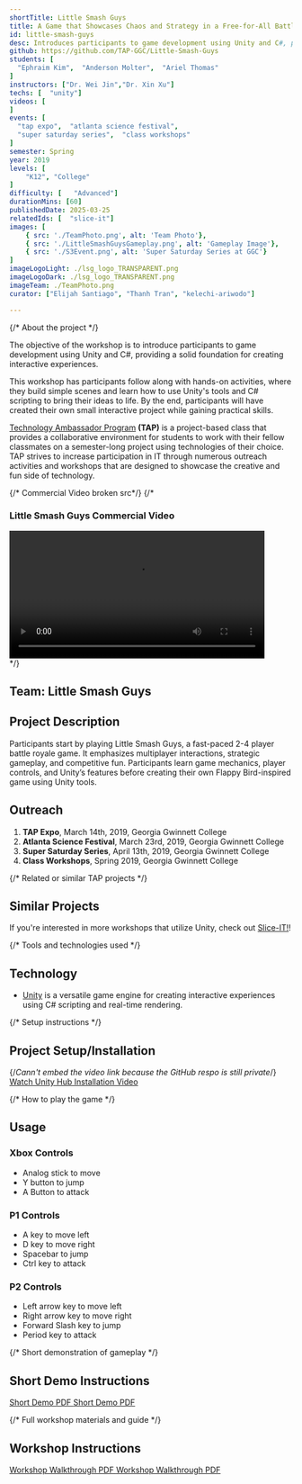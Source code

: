 ```yaml
---
shortTitle: Little Smash Guys
title: A Game that Showcases Chaos and Strategy in a Free-for-All Battle
id: little-smash-guys
desc: Introduces participants to game development using Unity and C#, providing a solid foundation for creating interactive experiences.
github: https://github.com/TAP-GGC/Little-Smash-Guys
students: [
  "Ephraim Kim",  "Anderson Molter",  "Ariel Thomas"
]
instructors: ["Dr. Wei Jin","Dr. Xin Xu"]
techs: [  "unity"]
videos: [
]
events: [
  "tap expo",  "atlanta science festival",
  "super saturday series",  "class workshops"
]
semester: Spring
year: 2019
levels: [
    "K12", "College"
]
difficulty: [   "Advanced"]
durationMins: [60]
publishedDate: 2025-03-25
relatedIds: [  "slice-it"]
images: [
    { src: './TeamPhoto.png', alt: 'Team Photo'},
    { src: './LittleSmashGuysGameplay.png', alt: 'Gameplay Image'},
    { src: './S3Event.png', alt: 'Super Saturday Series at GGC'}
]
imageLogoLight: ./lsg_logo_TRANSPARENT.png
imageLogoDark: ./lsg_logo_TRANSPARENT.png
imageTeam: ./TeamPhoto.png
curator: ["Elijah Santiago", "Thanh Tran", "kelechi-ariwodo"]

---
```





{/* About the project */}

The objective of the workshop is to introduce participants to game development using Unity and C#, providing a solid foundation for creating interactive experiences.

This workshop has participants follow along with hands-on activities, where they build simple scenes and learn how to use Unity's tools and C# scripting to bring their ideas to life. By the end, participants will have created their own small interactive project while gaining practical skills.

[Technology Ambassador Program](https://tapggc.org/) <b>(TAP)</b> is a project-based class that provides a collaborative environment for students to work with their fellow classmates on a semester-long project using technologies of their choice. TAP strives to increase participation in IT through numerous outreach activities and workshops that are designed to showcase the creative and fun side of technology.

{/* Commercial Video  broken src*/} 
{/* <div className="video-container">
  <h3>Little Smash Guys Commercial Video</h3>
  <video width="90%" controls>
    <source src="https://github-production-user-asset-6210df.s3.amazonaws.com/143032298/388862328-421b5aea-a36b-400e-93c7-dc2d9db7a9a9.mp4?X-Amz-Algorithm=AWS4-HMAC-SHA256&X-Amz-Credential=AKIAVCODYLSA53PQK4ZA%2F20250326%2Fus-east-1%2Fs3%2Faws4_request&X-Amz-Date=20250326T220034Z&X-Amz-Expires=300&X-Amz-Signature=f763fdb6541a8fbecc3b6d26c6fd5f764217942fa83629f270c7fe5ab9243380&X-Amz-SignedHeaders=host" 
      type="video/mp4" />
    Your browser does not support the video tag.
  </video>
</div> */}


## Team: Little Smash Guys

<Photo src={TeamPhoto.src} caption="From left to right: Ephraim Kim, Anderson Molter, Ariel Thomas" />

## Project Description

Participants start by playing Little Smash Guys, a fast-paced 2-4 player battle royale game. It emphasizes multiplayer interactions, strategic gameplay, and competitive fun. Participants learn game mechanics, player controls, and Unity’s features before creating their own Flappy Bird-inspired game using Unity tools.

## Outreach

1. **TAP Expo**, March 14th, 2019, Georgia Gwinnett College  
2. **Atlanta Science Festival**, March 23rd, 2019, Georgia Gwinnett College  
3. **Super Saturday Series**, April 13th, 2019, Georgia Gwinnett College  
4. **Class Workshops**, Spring 2019, Georgia Gwinnett College  

{/* Related or similar TAP projects */}

## Similar Projects

If you're interested in more workshops that utilize Unity, check out [Slice-IT!](https://github.com/TAP-GGC/SliceIT)!

{/* Tools and technologies used */}

## Technology

<Logo src={UnityLogo.src} alt="Unity Logo" />

- [Unity](https://Unity.com/games) is a versatile game engine for creating interactive experiences using C# scripting and real-time rendering.

<Photo src={GameplayImage.src} alt="Gameplay Screenshot" />

{/* Setup instructions */}

## Project Setup/Installation
{/*Cann't embed the video link because the GitHub respo is still private*/}
<a 
  href="https://github.com/TAP-GGC/Little-Smash-Guys/blob/main/media/videos/Unity%20Hub%20Installation%20Video.mp4" 
  target="_blank" 
  rel="noopener noreferrer">
  Watch Unity Hub Installation Video
</a>


{/* How to play the game */}

## Usage

### Xbox Controls
- Analog stick to move  
- Y button to jump  
- A Button to attack  

### P1 Controls
- A key to move left  
- D key to move right  
- Spacebar to jump  
- Ctrl key to attack  

### P2 Controls
- Left arrow key to move left  
- Right arrow key to move right  
- Forward Slash key to jump  
- Period key to attack  

{/* Short demonstration of gameplay */}

## Short Demo Instructions
<a 
  href="https://github.com/TAP-GGC/Little-Smash-Guys/blob/0a8d931e48b042584bfe256e488536b2e437f22a/documents/tutorial%20materials/Little%20Smash%20Guys%20Short%20Demo.pdf" 
  target="_blank" 
  rel="noopener noreferrer">
  Short Demo PDF
</a>
[Short Demo PDF](https://github.com/TAP-GGC/Little-Smash-Guys/blob/0a8d931e48b042584bfe256e488536b2e437f22a/documents/tutorial%20materials/Little%20Smash%20Guys%20Short%20Demo.pdf)

{/* Full workshop materials and guide */}

## Workshop Instructions
<a 
  href="https://github.com/TAP-GGC/Little-Smash-Guys/blob/main/documents/tutorial%20materials/Updated%20Workshop%20Powerpoint%20Fall%202024.pptx" 
  target="_blank" 
  rel="noopener noreferrer">
  Workshop Walkthrough PDF
</a>
[Workshop Walkthrough PDF](https://github.com/TAP-GGC/Little-Smash-Guys/blob/main/documents/tutorial%20materials/Updated%20Workshop%20Powerpoint%20Fall%202024.pptx)